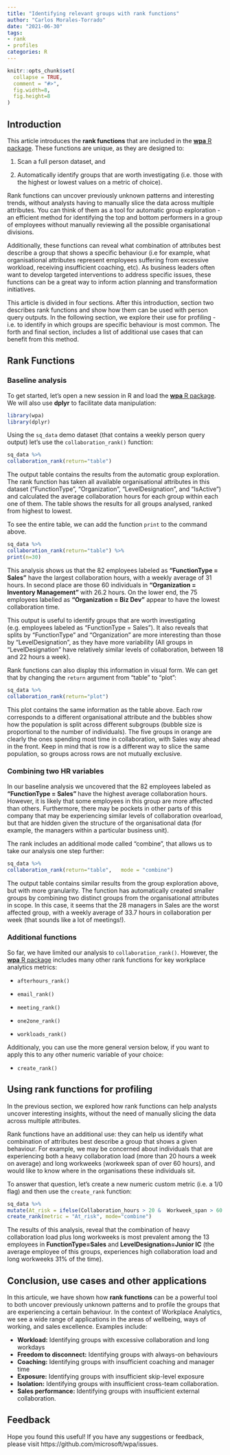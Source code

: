 ```yaml
---
title: "Identifying relevant groups with rank functions"
author: "Carlos Morales-Torrado"
date: "2021-06-30"
tags:
- rank
- profiles
categories: R
---
```


```r
knitr::opts_chunk$set(
  collapse = TRUE,
  comment = "#>",
  fig.width=8,
  fig.height=8
)
```

## Introduction

This article introduces the **rank functions** that are included in the [**wpa** R package](https://microsoft.github.io/wpa). These functions are unique, as they are designed to:

1. Scan a full person dataset, and

2. Automatically identify groups that are worth investigating (i.e. those with the highest or lowest values on a metric of choice). 

Rank functions can uncover previously unknown patterns and interesting trends, without analysts having to manually slice the data across multiple attributes. You can think of them as a tool for automatic group exploration - an efficient method for identifying the top and bottom performers in a group of employees without manually reviewing all the possible organisational divisions.

Additionally, these functions can reveal what combination of attributes best describe a group that shows a specific behaviour (i.e for example, what organisational attributes represent employees suffering from excessive workload, receiving insufficient coaching, etc). As business leaders often want to develop targeted interventions to address specific issues, these functions can be a great way to inform action planning and transformation initiatives.

This article is divided in four sections. After this introduction, section two describes rank functions and show how them can be used with person query outputs. In the following section, we explore their use for profiling - i.e. to identify in which groups are specific behaviour is most common. The forth and final section, includes a list of additional use cases that can benefit from this method. 



## Rank Functions

### Baseline analysis

To get started, let's open a new session in R and load the [**wpa** R package](https://microsoft.github.io/wpa). We will also use **dplyr** to facilitate data manipulation:

```r
library(wpa)
library(dplyr)
```

Using the `sq_data` demo dataset (that contains a weekly person query output) let's use the `collaboration_rank()` function:

```r

sq_data %>% 
collaboration_rank(return="table")

```

The output table contains the results from the automatic group exploration. The rank function has taken all available organisational attributes in this dataset ("FunctionType", "Organization", "LevelDesignation", and "IsActive") and calculated the average collaboration hours for each group within each one of them. The table shows the results for all groups analysed, ranked from highest to lowest. 

To see the entire table, we can add the function `print` to the command above. 

```r
sq_data %>% 
collaboration_rank(return="table") %>%  
print(n=30)

```

This analysis shows us that the 82 employees labeled as **"FunctionType = Sales"** have the largest collaboration hours, with a weekly average of 31 hours. In second place are those 60 individuals in **"Organization = Inventory Management"** with 26.2 hours. On the lower end, the 75 employees labelled as **"Organization = Biz Dev"** appear to have the lowest collaboration time.

This output is useful to identify groups that are worth investigating (e.g. employees labeled as "FunctionType = Sales"). It also reveals that splits by "FunctionType" and "Organization" are more interesting than those by "LevelDesignation", as they have more variability (All groups in "LevelDesignation" have  relatively similar levels of collaboration, between 18 and 22 hours a week). 

Rank functions can also display this information in visual form. We can get that by changing the `return` argument from "table" to "plot":

```r
sq_data %>% 
collaboration_rank(return="plot")

```

This plot contains the same information as the table above. Each row corresponds to a different organisational attribute and the bubbles show how the population is split across different subgroups (bubble size is proportional to the number of individuals). The five groups in orange are clearly the ones spending most time in collaboration, with Sales way ahead in the front. Keep in mind that is row is a different way to slice the same population, so groups across rows are not mutually exclusive. 

### Combining two HR variables

In our baseline analysis we uncovered that the 82 employees labeled as  **"FunctionType = Sales" ** have the highest average collaboration hours. However, 
it is likely that some employees in this group are more affected than others. Furthermore, there may be pockets in other parts of this company that may
 be experiencing similar levels of collaboration ovearload, but that are hidden given the  structure of the organisational data (for example, the managers within a particular business unit).

The rank includes an additional mode called "combine", that allows us to take our analysis one step further:

```r
sq_data %>% 
collaboration_rank(return="table",   mode = "combine")

```

The output table contains similar results from the group exploration above, but with more granularity. The function has automatically created smaller groups by combining two distinct groups from the organisational attributes in scope. In this case, it seems that the 28 managers in Sales are the worst affected group, with a weekly average of 33.7 hours in collaboration per week (that sounds like a lot of meetings!). 


### Additional functions 

So far, we have limited our analysis to `collaboration_rank()`. However, the [**wpa** R package](https://microsoft.github.io/wpa) includes many other rank functions for key workplace analytics metrics:

* `afterhours_rank()`

* `email_rank()`

* `meeting_rank()`

* `one2one_rank()`

* `workloads_rank()`


Additionaly, you can use the more general version below, if you want to apply this to any other numeric variable of your choice:

* `create_rank()`


## Using rank functions for profiling

In the previous section, we explored how rank functions can help analysts uncover interesting insights, without the need of manually slicing the data across multiple attributes. 

Rank functions have an additional use: they can help us identify what combination of attributes best describe a group that shows a given behaviour. For example, we may be concerned about individuals that are experiencing both a heavy collaboration load (more than 20 hours a week on average) and long workweeks (workweek span of over 60 hours), and would like to know where in the organisations these individuals sit. 

To answer that question, let's create a new numeric custom metric (i.e. a 1/0 flag) and then use the `create_rank` function:

```r
sq_data %>%
mutate(At_risk = ifelse(Collaboration_hours > 20 &  Workweek_span > 60 , 1, 0)) %>%
create_rank(metric = "At_risk", mode="combine")

```

The results of this analysis, reveal that the combination of heavy collaboration load  plus long workweeks is most prevalent among the 13 employees in  **FunctionType=Sales** and **LevelDesignation=Junior IC** (the average employee of this groups, experiences high collaboration load and long workweeks 31% of the time). 


## Conclusion, use cases and other applications

In this articule, we have shown how **rank functions** can be a powerful tool to both uncover previously unknown patterns and to profile the groups that are experiencing a certain behaviour. In the context  of Workplace Analytics, we see a wide range of applications in the areas of wellbeing, ways of working, and sales excellence. Examples include: 

* **Workload:** Identifying groups with excessive collaboration and long workdays
* **Freedom to disconnect:**  Identifying groups with always-on behaviours
* **Coaching:**  Identifying groups with insufficient coaching and manager time
* **Exposure:**  Identifying groups with insufficient skip-level exposure
* **Isolation:**  Identifying groups with insufficient cross-team collaboration.
* **Sales performance:**  Identifying groups with insufficient external collaboration.


## Feedback

Hope you found this useful! If you have any suggestions or feedback, please visit https://github.com/microsoft/wpa/issues.
